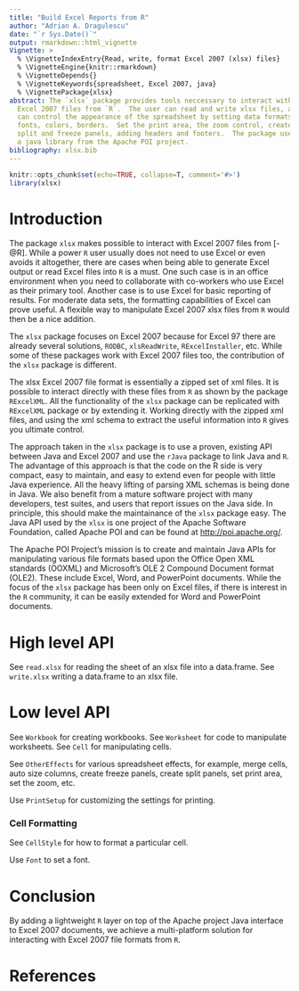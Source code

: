 ```yaml
---
title: "Build Excel Reports from R"
author: "Adrian A. Dragulescu"
date: "`r Sys.Date()`"
output: rmarkdown::html_vignette
Vignette: >
  % \VignetteIndexEntry{Read, write, format Excel 2007 (xlsx) files} 
  % \VignetteEngine{knitr::rmarkdown}
  % \VignetteDepends{}
  % \VignetteKeywords{spreadsheet, Excel 2007, java}
  % \VignettePackage{xlsx}
abstract: The `xlsx` package provides tools neccessary to interact with 
  Excel 2007 files from `R`.  The user can read and write xlsx files, and
  can control the appearance of the spreadsheet by setting data formats,
  fonts, colors, borders.  Set the print area, the zoom control, create 
  split and freeze panels, adding headers and footers.  The package uses
  a java library from the Apache POI project. 
bibliography: xlsx.bib
---
```


```r
knitr::opts_chunk$set(echo=TRUE, collapse=T, comment='#>')
library(xlsx)
```

# Introduction

The package `xlsx` makes possible to interact with Excel
2007 files from [-@R].  While a power `R` user usually does not need to
use Excel or even avoids it altogether, there are cases when being
able to generate Excel output or read Excel files into `R` is a must.
One such case is in an office environment when you need to collaborate
with co-workers who use Excel as their primary tool.  Another case is
to use Excel for basic reporting of results.  For moderate data sets,
the formatting capabilities of Excel can prove useful.  A flexible way
to manipulate Excel 2007 xlsx files from `R` would then be a nice
addition.

The `xlsx` package focuses on Excel 2007 because for Excel 97
there are already several solutions, `RODBC`\cite{RODBC},
`xlsReadWrite`\cite{xlsReadWrite},
`RExcelInstaller`\cite{RExcelInstaller}, etc.  While some of
these packages work with Excel 2007 files too, the contribution of the
`xlsx` package is different.

The xlsx Excel 2007 file format is essentially a zipped set of xml
files.  It is possible to interact directly with these files from `R`
as shown by the package `RExcelXML`\cite{RExcelXML}.  All the
functionality of the `xlsx` package can be replicated with
`RExcelXML` package or by extending it.  Working directly with
the zipped xml files, and using the xml schema to extract the useful
information into `R` gives you ultimate control. 

The approach taken in the `xlsx` package is to use a proven,
existing API between Java and Excel 2007 and use the `rJava`
\cite{rJava} package to link Java and `R`.  The advantage of this
approach is that the code on the R side is very compact, easy to
maintain, and easy to extend even for people with little Java
experience.  All the heavy lifting of parsing XML schemas is being
done in Java.  We also benefit from a mature software project with
many developers, test suites, and users that report issues on the Java
side.  In principle, this should make the maintainance of the
`xlsx` package easy.  The Java API used by the `xlsx` is one
project of the Apache Software Foundation, called Apache POI and can
be found at [http://poi.apache.org/](http://poi.apache.org/).

The Apache POI Project's mission is to create and maintain Java APIs
for manipulating various file formats based upon the Office Open XML
standards (OOXML) and Microsoft's OLE 2 Compound Document format
(OLE2).  These include Excel, Word, and PowerPoint documents.  While
the focus of the `xlsx` package has been only on Excel files, if
there is interest in the `R` community, it can be easily extended for
Word and PowerPoint documents. 

# High level API

See `read.xlsx` for reading the sheet of an xlsx file into a
data.frame.  See `write.xlsx` writing a data.frame to an xlsx
file.

# Low level API
See `Workbook` for creating workbooks.  See `Worksheet` for
code to manipulate worksheets.  See `Cell` for manipulating
cells.  

See `OtherEffects` for various spreadsheet effects, for example,
merge cells, auto size columns, create freeze panels, create split
panels, set print area, set the zoom, etc. 

Use `PrintSetup` for customizing the settings for printing. 

### Cell Formatting

See `CellStyle` for how to format a particular cell. 

Use `Font` to set a font. 

# Conclusion

By adding a lightweight `R` layer on top of the Apache project Java
interface to Excel 2007 documents, we achieve a multi-platform
solution for interacting with Excel 2007 file formats from `R`.  

# References
